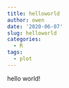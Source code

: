 ```yaml
---
title: helloworld
author: owen
date: '2020-06-07'
slug: helloworld
categories:
  - R
tags:
  - plot
---
```


hello world!